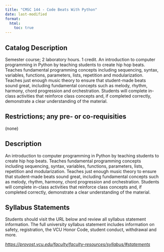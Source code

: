 ```yaml
---
title: "CMSC 144 - Code Beats With Python"
date: last-modified
format:
  html:
    toc: true
---
```


## Catalog Description

Semester course; 2 laboratory hours. 1 credit. An introduction to computer programming in Python by teaching students to create hip hop beats. Teaches fundamental programming concepts including sequencing, syntax, variables, functions, parameters, lists, repetition and modularization. Teaches just enough music theory to ensure that student-made beats sound great, including fundamental concepts such as melody, rhythm, harmony, chord progression and orchestration. Students will complete in-class activities that reinforce class concepts and, if completed correctly, demonstrate a clear understanding of the material.


## Restrictions; any pre- or co-requisities
 
(none)

## Description

An introduction to computer programming in Python by teaching students to create hip hop beats. Teaches fundamental programming concepts including sequencing, syntax, variables, functions, parameters, lists, repetition and modularization. Teaches just enough music theory to ensure that student-made beats sound great, including fundamental concepts such as melody, rhythm, harmony, chord progression and orchestration. Students will complete in-class activities that reinforce class concepts and, if completed correctly, demonstrate a clear understanding of the material.

## Syllabus Statements

Students should visit the URL below and review all syllabus statement information. The full university syllabus statement includes information on safety, registration, the VCU Honor Code, student conduct, withdrawal and more.

*<https://provost.vcu.edu/faculty/faculty-resources/syllabus/#statements>*


